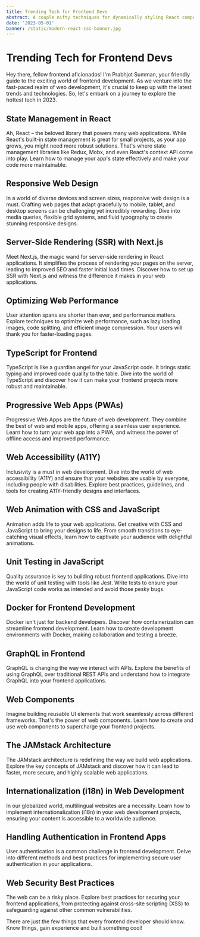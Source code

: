 ```yaml
---
title: Trending Tech for Frontend Devs
abstract: A couple nifty techniques for dynamically styling React components with CSS custom properties
date: '2023-05-01'
banner: /static/modern-react-css-banner.jpg
---
```


# Trending Tech for Frontend Devs

Hey there, fellow frontend aficionados! I'm Prabhjot Summan, your friendly guide to the exciting world of frontend development. As we venture into the fast-paced realm of web development, it's crucial to keep up with the latest trends and technologies. So, let's embark on a journey to explore the hottest tech in 2023.

## State Management in React

Ah, React – the beloved library that powers many web applications. While React's built-in state management is great for small projects, as your app grows, you might need more robust solutions. That's where state management libraries like Redux, Mobx, and even React's context API come into play. Learn how to manage your app's state effectively and make your code more maintainable.

## Responsive Web Design

In a world of diverse devices and screen sizes, responsive web design is a must. Crafting web pages that adapt gracefully to mobile, tablet, and desktop screens can be challenging yet incredibly rewarding. Dive into media queries, flexible grid systems, and fluid typography to create stunning responsive designs.

## Server-Side Rendering (SSR) with Next.js

Meet Next.js, the magic wand for server-side rendering in React applications. It simplifies the process of rendering your pages on the server, leading to improved SEO and faster initial load times. Discover how to set up SSR with Next.js and witness the difference it makes in your web applications.

## Optimizing Web Performance

User attention spans are shorter than ever, and performance matters. Explore techniques to optimize web performance, such as lazy loading images, code splitting, and efficient image compression. Your users will thank you for faster-loading pages.

## TypeScript for Frontend

TypeScript is like a guardian angel for your JavaScript code. It brings static typing and improved code quality to the table. Dive into the world of TypeScript and discover how it can make your frontend projects more robust and maintainable.

## Progressive Web Apps (PWAs)

Progressive Web Apps are the future of web development. They combine the best of web and mobile apps, offering a seamless user experience. Learn how to turn your web app into a PWA, and witness the power of offline access and improved performance.

## Web Accessibility (A11Y)

Inclusivity is a must in web development. Dive into the world of web accessibility (A11Y) and ensure that your websites are usable by everyone, including people with disabilities. Explore best practices, guidelines, and tools for creating A11Y-friendly designs and interfaces.

## Web Animation with CSS and JavaScript

Animation adds life to your web applications. Get creative with CSS and JavaScript to bring your designs to life. From smooth transitions to eye-catching visual effects, learn how to captivate your audience with delightful animations.

## Unit Testing in JavaScript

Quality assurance is key to building robust frontend applications. Dive into the world of unit testing with tools like Jest. Write tests to ensure your JavaScript code works as intended and avoid those pesky bugs.

## Docker for Frontend Development

Docker isn't just for backend developers. Discover how containerization can streamline frontend development. Learn how to create development environments with Docker, making collaboration and testing a breeze.

## GraphQL in Frontend

GraphQL is changing the way we interact with APIs. Explore the benefits of using GraphQL over traditional REST APIs and understand how to integrate GraphQL into your frontend applications.

## Web Components

Imagine building reusable UI elements that work seamlessly across different frameworks. That's the power of web components. Learn how to create and use web components to supercharge your frontend projects.

## The JAMstack Architecture

The JAMstack architecture is redefining the way we build web applications. Explore the key concepts of JAMstack and discover how it can lead to faster, more secure, and highly scalable web applications.

## Internationalization (i18n) in Web Development

In our globalized world, multilingual websites are a necessity. Learn how to implement internationalization (i18n) in your web development projects, ensuring your content is accessible to a worldwide audience.

## Handling Authentication in Frontend Apps

User authentication is a common challenge in frontend development. Delve into different methods and best practices for implementing secure user authentication in your applications.

## Web Security Best Practices

The web can be a risky place. Explore best practices for securing your frontend applications, from protecting against cross-site scripting (XSS) to safeguarding against other common vulnerabilities.

There are just the few things that every frontend developer should know. Know things, gain experience and built something cool!
